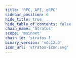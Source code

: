```yaml
---
title: 'RPC, API, gRPC'
sidebar_position: 6
hide_title: true
hide_table_of_contents: false
chain_name: 'Stratos'
scope: 'mainnet'
chain_id: 'stratos-1'
binary_version: 'v0.12.0'
icon_url: 'stratos-icon.svg'
---
```



<PageTitle
  iconUrl="img/stratos-icon.svg"
  title="Stratos Public Endpoints"
  chainId="stratos-1"
  version="v0.12.0"
/>

<Endpoints
  api="https://stratos-api.noders.services"
  rpc="https://stratos-rpc.noders.services"
  grpc="https://stratos-grpc.noders.services:443"
  jsonRpc="https://stratos-jsonrpc.noders.services "
/>
